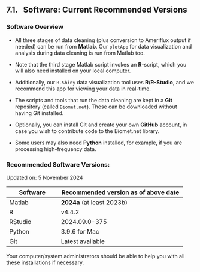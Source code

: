 ## 7.1. &nbsp; Software: Current Recommended Versions

### Software Overview

* All three stages of data cleaning (plus conversion to Ameriflux output if needed) can be run from **Matlab**. Our `plotApp` for data visualization and analysis during data cleaning is run from Matlab too.

* Note that the third stage Matlab script invokes an **R**-script, which you will also need installed on your local computer. <!-- [link to R/RStudio installation instructions]. -->

* Additionally, our `R-Shiny` data visualization tool uses **R/R-Studio**, and we recommend this app for viewing your data in real-time.

* The scripts and tools that run the data cleaning are kept in a **Git** repository (called `Biomet.net`). These can be downloaded without having Git installed.<!-- [link to Clone_Biomet_Library.md]. -->

* Optionally, you can install Git and create your own **GitHub** account, in case you wish to contribute code to the Biomet.net library. <!-- [link to Install_Git_Create_Account_Optional.md]. --> 

* Some users may also need **Python** installed, for example, if you are processing high-frequency data. <!-- [link to Install_Python.md]. -->


### Recommended Software Versions:

Updated on: 5 November 2024 

| Software | Recommended version as of above date |
| -------- | ------------------- |
| Matlab   | **2024a** (at least 2023b)  |
| R        | v4.4.2              |
| RStudio  | 2024.09.0-375       |
| Python   | 3.9.6 for Mac       |
| Git      | Latest available <!-- (see link in 2_Install_Git_Create_Account_Optional.md) -->  |

Your computer/system administrators should be able to help you with all these installations if necessary. 


